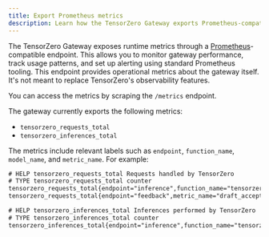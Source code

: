 ```yaml
---
title: Export Prometheus metrics
description: Learn how the TensorZero Gateway exports Prometheus-compatible metrics for monitoring and debugging.
---
```


The TensorZero Gateway exposes runtime metrics through a [Prometheus](https://prometheus.io/)-compatible endpoint.
This allows you to monitor gateway performance, track usage patterns, and set up alerting using standard Prometheus tooling.
This endpoint provides operational metrics about the gateway itself.
It's not meant to replace TensorZero's observability features.

You can access the metrics by scraping the `/metrics` endpoint.

The gateway currently exports the following metrics:

- `tensorzero_requests_total`
- `tensorzero_inferences_total`

The metrics include relevant labels such as `endpoint`, `function_name`, `model_name`, and `metric_name`.
For example:

```txt title="GET /metrics"
# HELP tensorzero_requests_total Requests handled by TensorZero
# TYPE tensorzero_requests_total counter
tensorzero_requests_total{endpoint="inference",function_name="tensorzero::default",model_name="gpt-4o-mini-2024-07-18"} 1
tensorzero_requests_total{endpoint="feedback",metric_name="draft_accepted"} 10

# HELP tensorzero_inferences_total Inferences performed by TensorZero
# TYPE tensorzero_inferences_total counter
tensorzero_inferences_total{endpoint="inference",function_name="tensorzero::default",model_name="gpt-4o-mini-2024-07-18"} 1
```
